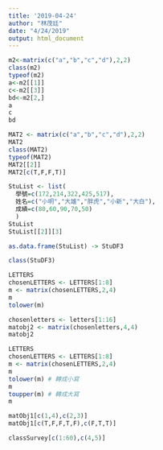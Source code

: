 ```yaml
---
title: '2019-04-24'
author: "林茂廷"
date: "4/24/2019"
output: html_document
---
```


```r
m2<-matrix(c("a","b","c","d"),2,2)
class(m2)
typeof(m2)
a<-m2[[1]]
c<-m2[[3]]
bd<-m2[2,]
a
c
bd
```

```r
MAT2 <- matrix(c("a","b","c","d"),2,2)
MAT2
class(MAT2)
typeof(MAT2)
MAT2[[2]]
MAT2[c(T,F,F,T)]
```

```r
StuList <- list(
  學號=c(172,214,322,425,517),
  姓名=c("小明","大雄","胖虎","小新","大白"),
  成績=c(80,60,90,70,50)
  )
StuList 
StuList[[2]][3]
```

```r
as.data.frame(StuList) -> StuDF3

class(StuDF3)
```

```r
LETTERS
chosenLETTERS <- LETTERS[1:8]
m <- matrix(chosenLETTERS,2,4)
m
tolower(m)
```

```r
chosenletters <- letters[1:16]
matobj2 <- matrix(chosenletters,4,4)
matobj2
```

```r
LETTERS
chosenLETTERS <- LETTERS[1:8]
m <- matrix(chosenLETTERS,2,4)
m
tolower(m) # 轉成小寫
m
toupper(m) # 轉成大寫
m
```

```r
matObj1[c(1,4),c(2,3)]
matObj1[c(T,F,F,T,F),c(F,T,T)]
```

```r
classSurvey[c(1:60),c(4,5)]
```

